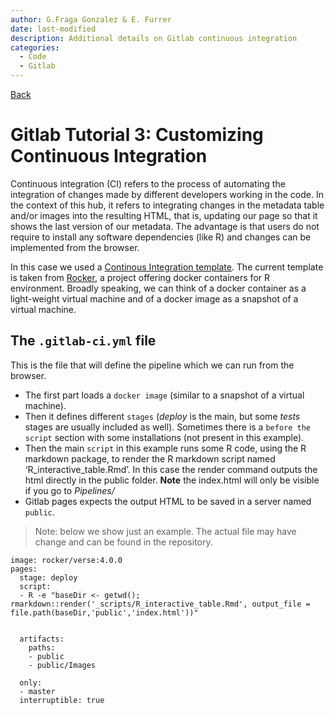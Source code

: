 ```yaml
---
author: G.Fraga Gonzalez & E. Furrer
date: last-modified
description: Additional details on Gitlab continuous integration
categories:
  - Code
  - Gitlab
---
```


[Back](index.qmd)

# Gitlab Tutorial 3: Customizing Continuous Integration {.unnumbered}

Continuous integration (CI) refers to the process of automating the integration of changes made by different developers working in the code. In the context of this hub, it refers to integrating changes in the metadata table and/or images into the resulting HTML, that is, updating our page so that it shows the last version of our metadata. The advantage is that users do not require to install any software dependencies (like R) and changes can be implemented from the browser.

In this case we used a [Continous Integration template](https://docs.gitlab.com/ee/user/project/pages/getting_started/pages_ci_cd_template.html). The current template is taken from [Rocker](https://rocker-project.org/), a project offering docker containers for R environment. Broadly speaking, we can think of a docker container as a light-weight virtual machine and of a docker image as a snapshot of a virtual machine.

## The `.gitlab-ci.yml` file

This is the file that will define the pipeline which we can run from the browser.

-   The first part loads a `docker image` (similar to a snapshot of a virtual machine).
-   Then it defines different `stages` (*deploy* is the main, but some *tests* stages are usually included as well). Sometimes there is a `before the script` section with some installations (not present in this example).
-   Then the main `script` in this example runs some R code, using the R markdown package, to render the R markdown script named 'R_interactive_table.Rmd'. In this case the render command outputs the html directly in the public folder. **Note** the index.html will only be visible if you go to *Pipelines/*
-   Gitlab pages expects the output HTML to be saved in a server named `public`.

> Note: below we show just an example. The actual file may have change and can be found in the repository.

```         
image: rocker/verse:4.0.0
pages:
  stage: deploy
  script:
  - R -e "baseDir <- getwd(); rmarkdown::render('_scripts/R_interactive_table.Rmd', output_file = file.path(baseDir,'public','index.html'))"
        

  artifacts:    
    paths:
    - public    
    - public/Images
    
  only:
  - master
  interruptible: true
```
